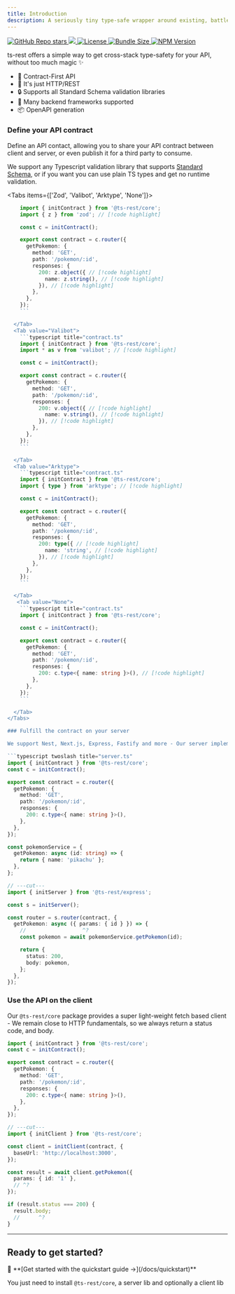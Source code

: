 ```yaml
---
title: Introduction
description: A seriously tiny type-safe wrapper around existing, battle-tested, established tech.
---
```


<div
  style={{
    display: 'flex',
    justifyContent: 'center',
    gap: '1rem',
    margin: '0',
  }}
>
  <a href="https://github.com/ts-rest/ts-rest">
    <img
      alt="GitHub Repo stars"
      src="https://img.shields.io/github/stars/ts-rest/ts-rest?style=for-the-badge"
    />
  </a>
  <a href="https://www.npmjs.com/package/@ts-rest/core">
    <img src="https://img.shields.io/npm/dm/%40ts-rest/core?style=for-the-badge" />
  </a>
  <a href="https://github.com/ts-rest/ts-rest/blob/main/LICENSE">
    <img
      alt="License"
      src="https://img.shields.io/github/license/ts-rest/ts-rest?style=for-the-badge"
    />
  </a>
  <a href="https://bundlephobia.com/package/@ts-rest/core">
    <img
      alt="Bundle Size"
      src="https://img.shields.io/bundlephobia/minzip/%40ts-rest%2Fcore?style=for-the-badge"
    />
  </a>
  <a href="https://www.npmjs.com/package/@ts-rest/core">
    <img
      alt="NPM Version"
      src="https://img.shields.io/npm/v/%40ts-rest%2Fcore?style=for-the-badge"
    />
  </a>
</div>

ts-rest offers a simple way to get cross-stack type-safety for your API, without too much magic ✨

- 🛟 Contract-First API
- 🌈 It's just HTTP/REST
- 🔒 Supports all Standard Schema validation libraries
- 🔧 Many backend frameworks supported
- 📦 OpenAPI generation

### Define your API contract

Define an API contact, allowing you to share your API contract between client and server, or even publish it for a third party to consume.

We support any Typescript validation library that supports [Standard Schema](https://standardschema.dev), or if you want you can use plain TS types and get no runtime validation.

<Tabs items={['Zod', 'Valibot', 'Arktype', 'None']}>
  <Tab value="Zod">
```typescript title="contract.ts"
    import { initContract } from '@ts-rest/core';
    import { z } from 'zod'; // [!code highlight]

    const c = initContract();

    export const contract = c.router({
      getPokemon: {
        method: 'GET',
        path: '/pokemon/:id',
        responses: {
          200: z.object({ // [!code highlight]
            name: z.string(), // [!code highlight]
          }), // [!code highlight]
        },
      },
    });
    ```

  </Tab>
  <Tab value="Valibot">
    ```typescript title="contract.ts"
    import { initContract } from '@ts-rest/core';
    import * as v from 'valibot'; // [!code highlight]

    const c = initContract();

    export const contract = c.router({
      getPokemon: {
        method: 'GET',
        path: '/pokemon/:id',
        responses: {
          200: v.object({ // [!code highlight]
            name: v.string(), // [!code highlight]
          }), // [!code highlight]
        },
      },
    });
    ```

  </Tab>
  <Tab value="Arktype">
    ```typescript title="contract.ts"
    import { initContract } from '@ts-rest/core';
    import { type } from 'arktype'; // [!code highlight]

    const c = initContract();

    export const contract = c.router({
      getPokemon: {
        method: 'GET',
        path: '/pokemon/:id',
        responses: {
          200: type({ // [!code highlight]
            name: 'string', // [!code highlight]
          }), // [!code highlight]
        },
      },
    });
    ```

  </Tab>
   <Tab value="None">
    ```typescript title="contract.ts"
    import { initContract } from '@ts-rest/core';

    const c = initContract();

    export const contract = c.router({
      getPokemon: {
        method: 'GET',
        path: '/pokemon/:id',
        responses: {
          200: c.type<{ name: string }>(), // [!code highlight]
        },
      },
    });
    ```

  </Tab>
</Tabs>

### Fulfill the contract on your server

We support Nest, Next.js, Express, Fastify and more - Our server implementation allows you to guarentee your backend stays in sync with your API contract.

```typescript twoslash title="server.ts"
import { initContract } from '@ts-rest/core';
const c = initContract();

export const contract = c.router({
  getPokemon: {
    method: 'GET',
    path: '/pokemon/:id',
    responses: {
      200: c.type<{ name: string }>(),
    },
  },
});

const pokemonService = {
  getPokemon: async (id: string) => {
    return { name: 'pikachu' };
  },
};

// ---cut---
import { initServer } from '@ts-rest/express';

const s = initServer();

const router = s.router(contract, {
  getPokemon: async ({ params: { id } }) => {
    //                  ^?
    const pokemon = await pokemonService.getPokemon(id);

    return {
      status: 200,
      body: pokemon,
    };
  },
});
```

### Use the API on the client

Our `@ts-rest/core` package provides a super light-weight fetch based client - We remain close to HTTP fundamentals, so we always return a status code, and body.

```typescript twoslash title="client.ts"
import { initContract } from '@ts-rest/core';
const c = initContract();

export const contract = c.router({
  getPokemon: {
    method: 'GET',
    path: '/pokemon/:id',
    responses: {
      200: c.type<{ name: string }>(),
    },
  },
});

// ---cut---
import { initClient } from '@ts-rest/core';

const client = initClient(contract, {
  baseUrl: 'http://localhost:3000',
});

const result = await client.getPokemon({
  params: { id: '1' },
  // ^?
});

if (result.status === 200) {
  result.body;
  //      ^?
}
```

---

## Ready to get started?

<Callout type="note">
  🚀 **[Get started with the quickstart guide →](/docs/quickstart)**

You just need to install `@ts-rest/core`, a server lib and optionally a client lib

</Callout>
